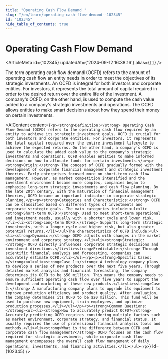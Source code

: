 ```yaml
---
title: "Operating Cash Flow Demand "
slug: "/en/learn/operating-cash-flow-demand--102345"
id: "102345"
hide_table_of_contents: true
---
```



# Operating Cash Flow Demand 

<ArticleMeta id={102345} updatedAt={'2024-09-12 16:38:16'} alias={`[]`} />
<div className='border-solid border-b border-t-0 my-4 border-[var(--ifm-color-gray-300)]' />

The term operating cash flow demand (OCFD) refers to the amount of operating cash flow an entity needs in order to meet the objectives of its strategic investments. An OCFD is integral for both investors and corporate entities. For investors, it represents the total amount of capital required in order to the desired return over the entire life of the investment. A company's OCFD, on the other hand, is used to compute the cash value added to a company's strategic investments and operations. The OCFD allows entities to make smart decisions about how they spend their money on certain investments.

<AIContent content={`<p><strong>Definition:</strong> Operating Cash Flow Demand (OCFD) refers to the operating cash flow required by an entity to achieve its strategic investment goals. OCFD is crucial for both investors and corporate entities. For investors, it represents the total capital required over the entire investment lifecycle to achieve the expected returns. On the other hand, a company's OCFD is used to calculate the added cash value to the company's strategic investments and operations. OCFD enables entities to make informed decisions on how to allocate funds for certain investments.</p><p><strong>Origin:</strong> The concept of OCFD gradually formed with the development of corporate financial management and strategic investment theories. Early enterprises focused more on short-term cash flow management. However, as market competition intensified and the investment environment became more complex, companies began to emphasize long-term strategic investments and cash flow planning. By the late 20th century, with the maturation of financial management theories, OCFD became an important indicator in corporate strategic planning.</p><p><strong>Categories and Characteristics:</strong> OCFD can be classified based on different types of investments and corporate strategic goals. The main categories include:<ul><li><strong>Short-term OCFD:</strong> Used to meet short-term operational and investment needs, usually with a shorter cycle and lower risk.</li><li><strong>Long-term OCFD:</strong> Supports long-term strategic investments, with a longer cycle and higher risk, but also greater potential returns.</li></ul>The characteristics of OCFD include:<ul><li><strong>Dynamic:</strong> OCFD adjusts with changes in the market environment and corporate strategy.</li><li><strong>Strategic:</strong> OCFD directly influences corporate strategic decisions and investment directions.</li><li><strong>Predictable:</strong> Through scientific financial analysis and forecasting, companies can accurately estimate OCFD.</li></ul></p><p><strong>Specific Cases:</strong><ul><li><strong>Case 1:</strong> A technology company plans to develop a series of new products over the next five years. Through detailed market analysis and financial forecasting, the company determines its OCFD to be $50 million. This means the company needs to ensure sufficient operating cash flow over five years to support the development and marketing of these new products.</li><li><strong>Case 2:</strong> A manufacturing company plans to upgrade its equipment to improve production efficiency and product quality. After evaluation, the company determines its OCFD to be $20 million. This fund will be used to purchase new equipment, train employees, and optimize production processes.</li></ul></p><p><strong>Common Questions:</strong><ul><li><strong>How to accurately predict OCFD?</strong> Accurately predicting OCFD requires considering multiple factors such as market environment, corporate strategy, and financial status. It usually requires the use of professional financial analysis tools and methods.</li><li><strong>What is the difference between OCFD and corporate cash flow management?</strong> OCFD focuses on the cash flow required for strategic investments, while corporate cash flow management encompasses the overall cash flow management of daily operations, investments, and financing activities.</li></ul></p>`} id={102345} />
